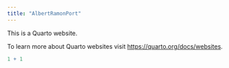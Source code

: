 ```yaml
---
title: "AlbertRamonPort"
---
```


This is a Quarto website.

To learn more about Quarto websites visit <https://quarto.org/docs/websites>.

```r
1 + 1
```
